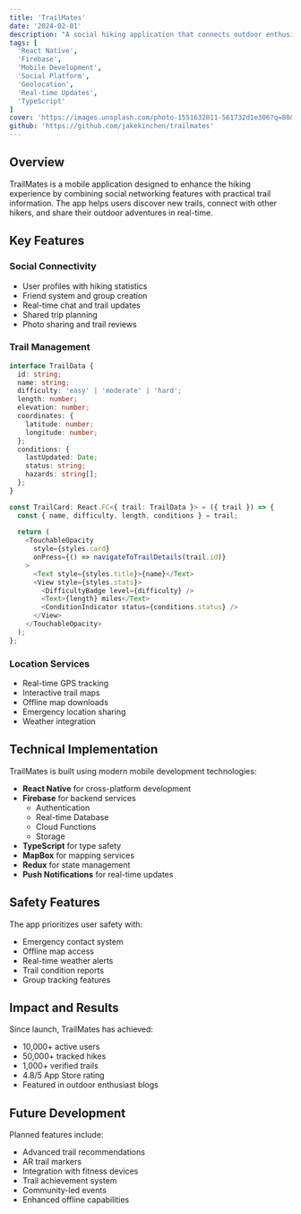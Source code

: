 ```yaml
---
title: 'TrailMates'
date: '2024-02-01'
description: "A social hiking application that connects outdoor enthusiasts, tracks adventures, and provides real-time trail conditions. Built with React Native and Firebase, TrailMates offers a seamless mobile experience for planning hikes and connecting with fellow adventurers."
tags: [
  'React Native',
  'Firebase',
  'Mobile Development',
  'Social Platform',
  'Geolocation',
  'Real-time Updates',
  'TypeScript'
]
cover: 'https://images.unsplash.com/photo-1551632811-561732d1e306?q=80&w=2370&auto=format&fit=crop'
github: 'https://github.com/jakekinchen/trailmates'
---
```


## Overview

TrailMates is a mobile application designed to enhance the hiking experience by combining social networking features with practical trail information. The app helps users discover new trails, connect with other hikers, and share their outdoor adventures in real-time.

## Key Features

### Social Connectivity
- User profiles with hiking statistics
- Friend system and group creation
- Real-time chat and trail updates
- Shared trip planning
- Photo sharing and trail reviews

### Trail Management
```typescript
interface TrailData {
  id: string;
  name: string;
  difficulty: 'easy' | 'moderate' | 'hard';
  length: number;
  elevation: number;
  coordinates: {
    latitude: number;
    longitude: number;
  };
  conditions: {
    lastUpdated: Date;
    status: string;
    hazards: string[];
  };
}

const TrailCard: React.FC<{ trail: TrailData }> = ({ trail }) => {
  const { name, difficulty, length, conditions } = trail;
  
  return (
    <TouchableOpacity 
      style={styles.card}
      onPress={() => navigateToTrailDetails(trail.id)}
    >
      <Text style={styles.title}>{name}</Text>
      <View style={styles.stats}>
        <DifficultyBadge level={difficulty} />
        <Text>{length} miles</Text>
        <ConditionIndicator status={conditions.status} />
      </View>
    </TouchableOpacity>
  );
};
```

### Location Services
- Real-time GPS tracking
- Interactive trail maps
- Offline map downloads
- Emergency location sharing
- Weather integration

## Technical Implementation

TrailMates is built using modern mobile development technologies:

- **React Native** for cross-platform development
- **Firebase** for backend services
  - Authentication
  - Real-time Database
  - Cloud Functions
  - Storage
- **TypeScript** for type safety
- **MapBox** for mapping services
- **Redux** for state management
- **Push Notifications** for real-time updates

## Safety Features

The app prioritizes user safety with:

- Emergency contact system
- Offline map access
- Real-time weather alerts
- Trail condition reports
- Group tracking features

## Impact and Results

Since launch, TrailMates has achieved:

- 10,000+ active users
- 50,000+ tracked hikes
- 1,000+ verified trails
- 4.8/5 App Store rating
- Featured in outdoor enthusiast blogs

## Future Development

Planned features include:

- Advanced trail recommendations
- AR trail markers
- Integration with fitness devices
- Trail achievement system
- Community-led events
- Enhanced offline capabilities 